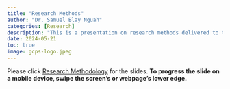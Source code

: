```yaml
---
title: "Research Methods"
author: "Dr. Samuel Blay Nguah"
categories: [Research]
description: "This is a presentation on research methods delivered to the fellowship cnadidates of the Ghana College of Physicians and Surgeons, Child Health Faculty." 
date: 2024-05-21
toc: true
image: gcps-logo.jpeg
---
```


Please click [Research Methodology](https://research-methods-gcps.netlify.app/) for the slides. **To
progress the slide on a mobile device, swipe the screen's or webpage's lower edge.**
